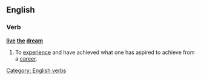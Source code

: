==English==

===Verb===
'''[[live]] [[the]] [[dream]]'''

# To [[experience]] and have achieved what one has aspired to achieve from a [[career]].

[[Category: English verbs]]